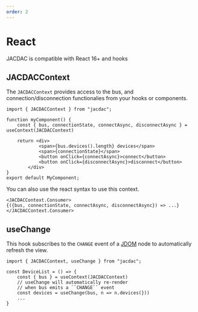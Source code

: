 ```yaml
---
order: 2
---
```


# React

JACDAC is compatible with React 16+ and hooks

## JACDACContext

The ``JACDACContext`` provides access to the bus, and connection/disconnection functionalies from your hooks or components.

```tsx
import { JACDACContext } from "jacdac";

function myComponent() {
    const { bus, connectionState, connectAsync, disconnectAsync } = useContext(JACDACContext)

    return <div>
            <span>{bus.devices().length} devices</span>
            <span>{connectionState}</span>
            <button onClick={connectAsync}>connect</button>
            <button onClick={disconnectAsync}>disconnect</button>
        </div>
}
export default MyComponent;
```

You can also use the react syntax to use this context.

```tsx
<JACDACContext.Consumer>
{({bus, connectionState, connectAsync, disconnectAsync}) => ...}
</JACDACContext.Consumer>
```

## useChange

This hook subscribes to the ``CHANGE`` event of a [JDOM](/clients/web/jdom) node to automatically refresh the view.

```tsx
import { JACDACContext, useChange } from "jacdac";

const DeviceList = () => {
    const { bus } = useContext(JACDACContext)
    // useChange will automatically re-render 
    // when bus emits a ``CHANGE`` event
    const devices = useChange(bus, n => n.devices(}))
    ...
}
```
